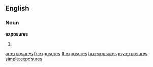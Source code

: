 ==English==

===Noun===
'''exposures'''

# {{plural of|[[exposure]]}}

[[ar:exposures]]
[[fr:exposures]]
[[lt:exposures]]
[[hu:exposures]]
[[my:exposures]]
[[simple:exposures]]